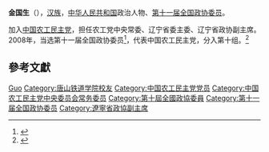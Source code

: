 '''金国生'''（{{bd|1944年||}}），[[汉族|汉族]]，[[中华人民共和国|中华人民共和国]]政治人物、[[第十一届全国政协委员|第十一届全国政协委员]]。

加入[[中国农工民主党|中国农工民主党]]，担任农工党中央常委、辽宁省委主委、辽宁省政协副主席。2008年，当选第十一届全国政协委员<ref>{{cite news|title=第十一届全国政协委员名单|url=http://www.indaa.com.cn/zt/2009qglh/zxzs/200903/t20090303_127573.html|accessdate=2013-04-09|newspaper=新华社北京1月25日电 中国人民政治协商会议第十一届全国委员会委员名单(共2237人，2008年1月25日政协第十届全国委员会常务委员会第二十次会议通过)|date=2008年1月25日|deadurl=yes|archiveurl=https://web.archive.org/web/20130928014403/http://www.indaa.com.cn/zt/2009qglh/zxzs/200903/t20090303_127573.html|archivedate=2013年9月28日}}</ref>，代表中国农工民主党，分入第十组。<ref>{{cite news|title=全国政协信息-金国生|url=http://www.cppcc.gov.cn/CMS/wylibary/showJcwyxtInfoWylibary.action?tabJcwyxt.guid=11W0003610&wytype=wjwy|accessdate=2013-04-11|newspaper=全国政协委员会|archive-date=2019-07-01|archive-url=https://web.archive.org/web/20190701024547/http://www.cppcc.gov.cn/CMS/wylibary/showJcwyxtInfoWylibary.action?tabJcwyxt.guid=11W0003610&wytype=wjwy|dead-url=no}}</ref>

== 參考文獻 ==
{{reflist}}

{{中国政治人物小作品}}
{{中国农工民主党第十三届中央委员会}}
{{中国农工民主党第十四届中央委员会}}

{{Authority control}}
{{DEFAULTSORT:Jin金}}
[[Category:金姓|Guo]]
[[Category:唐山铁道学院校友|Category:唐山铁道学院校友]]
[[Category:中国农工民主党党员|Category:中国农工民主党党员]]
[[Category:中国农工民主党中央委员会常务委员|Category:中国农工民主党中央委员会常务委员]]
[[Category:第十屆全國政協委員|Category:第十屆全國政協委員]]
[[Category:第十一届全国政协委员|Category:第十一届全国政协委员]]
[[Category:遼寧省政協副主席|Category:遼寧省政協副主席]]